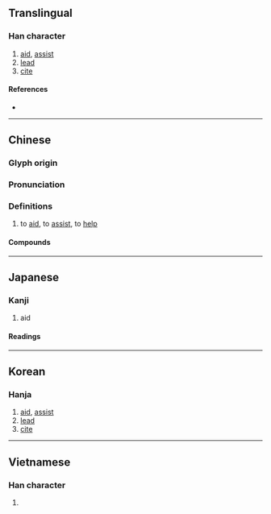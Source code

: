 {{character info/new}}
==Translingual==

===Han character===
{{Han char|rn=64|rad=手|as=09|sn=12|four=52047|canj=QBME|ids=⿰扌爰}}

# [[aid]], [[assist]]
# [[lead]]
# [[cite]]

====References====
* {{Han ref|kx=0445.020|dkj=12407|dj=0795.180|hdz=31921.050|uh=63F4|ud=25588|bh=B4A9|bd=46249}}

----

==Chinese==
{{zh-forms}}

===Glyph origin===
{{Han etym}}

===Pronunciation===
{{zh-pron
|m=yuán
|c=wun4,jyun4,jyun6
|h=pfs=
|md=uông
|mn=qz:oân/tw,xm,zz:oān/twv,xm:hoān/qz:oan/xm,zz:hōaⁿ
|mn_note=oân/oān/hoān - literary; hoāⁿ - vernacular; oan - vernacular (俗)
|w=
|mc=y
|oc=y
|cat=
}}

===Definitions===
{{zh-hanzi}}

# to [[aid]], to [[assist]], to [[help]]

====Compounds====
{{zh-der
|救援
|支援
|援助
|援引
|外援
|攀援
|援交
|增援
|救援隊
|聲援
|奧援
|援救
|馳援
|援藏
|求援
|孤立無援
|援助機構
|援兵
|援助之手
|技術援助
|援助交際
|援交妹
|軍事援助
|備援
|圍城打援
|請援
|援用
|援交小姐
|彈盡援絕
|阻援
|人道救援
|後援
|援手
|無援
|畔援}}


----

==Japanese==

===Kanji===
{{ja-kanji|grade=c|rs=手09}}

# aid

====Readings====
{{ja-readings
|goon=えん, おん
|kanon=えん
|kun=たす-ける, ひ-く, たすけ
}}

----

==Korean==

===Hanja===
{{ko-hanja|hangeul=원|eumhun=|rv=won|mr=wŏn|y=wen}}

# [[aid]], [[assist]]
# [[lead]]
# [[cite]]

----

==Vietnamese==

===Han character===
{{vi-hantu|[[viện]], [[vén]], [[vẹn]], [[vẻn]], [[vịn]], [[vin]], [[vờn]]|rs=手09}}

# {{defn|lang=vi}}